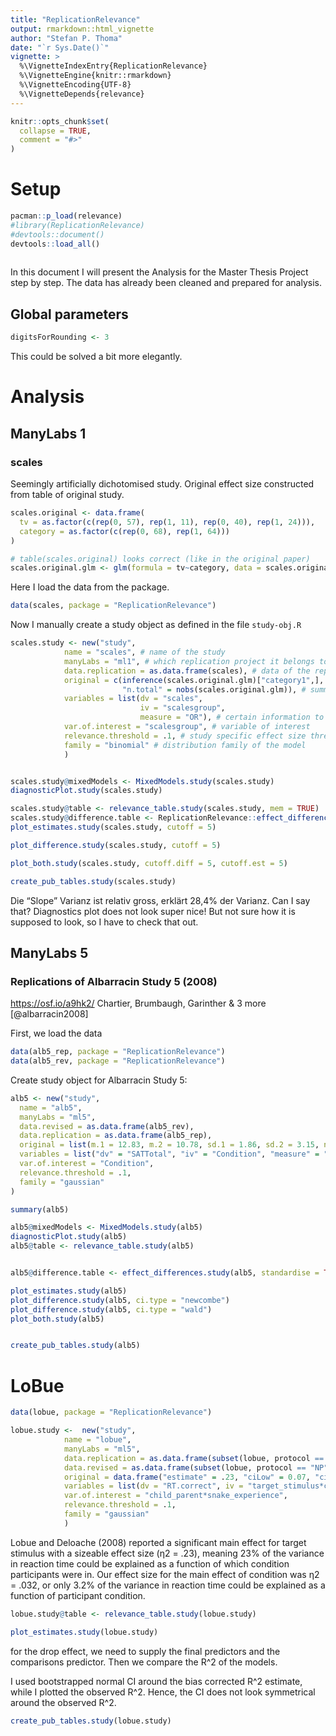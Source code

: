 ```yaml
---
title: "ReplicationRelevance"
output: rmarkdown::html_vignette
author: "Stefan P. Thoma"
date: "`r Sys.Date()`"
vignette: >
  %\VignetteIndexEntry{ReplicationRelevance}
  %\VignetteEngine{knitr::rmarkdown}
  %\VignetteEncoding{UTF-8}
  %\VignetteDepends{relevance} 
---
```


```r
knitr::opts_chunk$set(
  collapse = TRUE,
  comment = "#>"
)
```
# Setup
```r
pacman::p_load(relevance)
#library(ReplicationRelevance)
#devtools::document()
devtools::load_all()
 
```

In this document I will present the Analysis for the Master Thesis Project step by step. 
The data has already been cleaned and prepared for analysis.

## Global parameters
```r
digitsForRounding <- 3
```
This could be solved a bit more elegantly.


# Analysis

## ManyLabs 1

### scales
Seemingly artificially dichotomised study.
Original effect size constructed from table of original study.
```r
scales.original <- data.frame(
  tv = as.factor(c(rep(0, 57), rep(1, 11), rep(0, 40), rep(1, 24))),
  category = as.factor(c(rep(0, 68), rep(1, 64)))
)

# table(scales.original) looks correct (like in the original paper)
scales.original.glm <- glm(formula = tv~category, data = scales.original, family="binomial", )
```

Here I load the data from the package.
```r
data(scales, package = "ReplicationRelevance")
```



Now I manually create a study object as defined in the file `study-obj.R`


```r
scales.study <- new("study", 
            name = "scales", # name of the study
            manyLabs = "ml1", # which replication project it belongs to
            data.replication = as.data.frame(scales), # data of the replication
            original = c(inference(scales.original.glm)["category1",],
                         "n.total" = nobs(scales.original.glm)), # summary of the original study
            variables = list(dv = "scales",
                             iv = "scalesgroup",
                             measure = "OR"), # certain information to build the models
            var.of.interest = "scalesgroup", # variable of interest
            relevance.threshold = .1, # study specific effect size threshold
            family = "binomial" # distribution family of the model
            )


scales.study@mixedModels <- MixedModels.study(scales.study)
diagnosticPlot.study(scales.study)
```


```r
scales.study@table <- relevance_table.study(scales.study, mem = TRUE)
scales.study@difference.table <- ReplicationRelevance::effect_differences.study(scales.study)
plot_estimates.study(scales.study, cutoff = 5)

plot_difference.study(scales.study, cutoff = 5)

plot_both.study(scales.study, cutoff.diff = 5, cutoff.est = 5)

```
```r
create_pub_tables.study(scales.study)

```

Die "Slope" Varianz ist relativ gross, erklärt 28,4% der Varianz. Can I say that? 
Diagnostics plot does not look super nice! But not sure how it is supposed to look, so I have to check that out.


## ManyLabs 5

### Replications of Albarracin Study 5 (2008)

<https://osf.io/a9hk2/> Chartier, Brumbaugh, Garinther & 3 more
[@albarracin2008]

First, we load the data

```r
data(alb5_rep, package = "ReplicationRelevance")
data(alb5_rev, package = "ReplicationRelevance")
```

Create study object for Albarracin Study 5:

```r
alb5 <- new("study", 
  name = "alb5", 
  manyLabs = "ml5",
  data.revised = as.data.frame(alb5_rev), 
  data.replication = as.data.frame(alb5_rep),
  original = list(m.1 = 12.83, m.2 = 10.78, sd.1 = 1.86, sd.2 = 3.15, n.1 = 18, n.2 = 18), 
  variables = list("dv" = "SATTotal", "iv" = "Condition", "measure" = "SMD"),
  var.of.interest = "Condition",
  relevance.threshold = .1,
  family = "gaussian"
)

summary(alb5)
```

```r


alb5@mixedModels <- MixedModels.study(alb5)
diagnosticPlot.study(alb5)
alb5@table <- relevance_table.study(alb5)


alb5@difference.table <- effect_differences.study(alb5, standardise = TRUE)

plot_estimates.study(alb5)
plot_difference.study(alb5, ci.type = "newcombe")
plot_difference.study(alb5, ci.type = "wald")
plot_both.study(alb5)


create_pub_tables.study(alb5)


```


# LoBue 

```r
data(lobue, package = "ReplicationRelevance")
```

```r
lobue.study <-  new("study", 
            name = "lobue", 
            manyLabs = "ml5",
            data.replication = as.data.frame(subset(lobue, protocol == "RP")),
            data.revised = as.data.frame(subset(lobue, protocol == "NP")),
            original = data.frame("estimate" = .23, "ciLow" = 0.07, "ciUp" = 0.49, "n.total" = 48),
            variables = list(dv = "RT.correct", iv = "target_stimulus*child_parent*snake_experience", measure = "drop"),
            var.of.interest = "child_parent*snake_experience",
            relevance.threshold = .1,
            family = "gaussian"
            )

```

| Lobue and Deloache (2008) reported a significant main effect for target stimulus with a sizeable effect size (η2 = .23), meaning 23% of the variance in reaction time could be explained as a function of which condition participants were in.  Our effect size for the main effect of condition was η2 = .032, or only 3.2% of the variance in reaction time could be explained as a function of participant condition. 
```r
lobue.study@table <- relevance_table.study(lobue.study)

plot_estimates.study(lobue.study) 

```
for the drop effect, we need to supply the final predictors and the comparisons predictor.
Then we compare the R^2 of the models. 

I used bootstrapped normal CI around the bias corrected R^2 estimate, while I plotted the observed R^2.
Hence, the CI does not look symmetrical around the observed R^2. 
```r
create_pub_tables.study(lobue.study)

```

